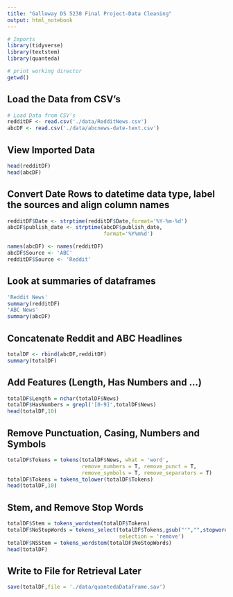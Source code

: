 ---
title: "Galloway DS 5230 Final Project-Data Cleaning"
output: html_notebook
---

```{r}
# Imports
library(tidyverse)
library(textstem)
library(quanteda)

# print working director
getwd()
```
## Load the Data from CSV's
```{r}
# Load Data from CSV's
redditDF <- read.csv('./data/RedditNews.csv')
abcDF <- read.csv('./data/abcnews-date-text.csv')
```
## View Imported Data
```{r}
head(redditDF)
head(abcDF)
```
## Convert Date Rows to datetime data type, label the sources and align column names
```{r}
redditDF$Date <- strptime(redditDF$Date,format='%Y-%m-%d')
abcDF$publish_date <- strptime(abcDF$publish_date,
                               format='%Y%m%d')

names(abcDF) <- names(redditDF)
abcDF$Source <- 'ABC'
redditDF$Source <- 'Reddit'
```
## Look at summaries of dataframes
```{r}
'Reddit News'
summary(redditDF)
'ABC News'
summary(abcDF)
```
## Concatenate Reddit and ABC Headlines
```{r}
totalDF <- rbind(abcDF,redditDF)
summary(totalDF)
```
## Add Features (Length, Has Numbers and ...)
```{r}
totalDF$Length = nchar(totalDF$News)
totalDF$HasNumbers = grepl('[0-9]',totalDF$News)
head(totalDF,10)
```
## Remove Punctuation, Casing, Numbers and Symbols
```{r}
totalDF$Tokens = tokens(totalDF$News, what = 'word',
                        remove_numbers = T, remove_punct = T, 
                        remove_symbols = T, remove_separators = T)
totalDF$Tokens = tokens_tolower(totalDF$Tokens)
head(totalDF,10)
```
## Stem, and Remove Stop Words
```{r}
totalDF$Stem = tokens_wordstem(totalDF$Tokens)
totalDF$NoStopWords = tokens_select(totalDF$Tokens,gsub("'","",stopwords()),
                                    selection = 'remove')
totalDF$NSStem = tokens_wordstem(totalDF$NoStopWords)
head(totalDF)
```

## Write  to File for Retrieval Later
```{r}
save(totalDF,file = './data/quantedaDataFrame.sav')
```